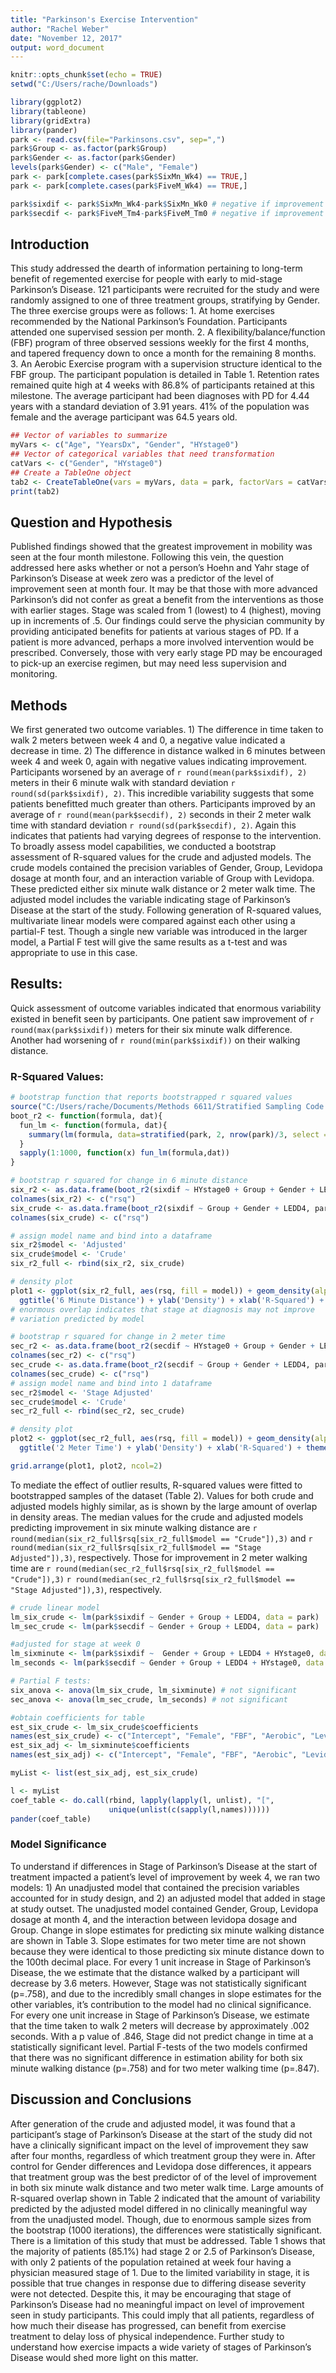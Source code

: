 ---
title: "Parkinson's Exercise Intervention"
author: "Rachel Weber"
date: "November 12, 2017"
output: word_document
---

```{r setup, include=FALSE}
knitr::opts_chunk$set(echo = TRUE)
setwd("C:/Users/rache/Downloads")

library(ggplot2)
library(tableone)
library(gridExtra)
library(pander)
park <- read.csv(file="Parkinsons.csv", sep=",")
park$Group <- as.factor(park$Group)
park$Gender <- as.factor(park$Gender)
levels(park$Gender) <- c("Male", "Female")
park <- park[complete.cases(park$SixMn_Wk4) == TRUE,]
park <- park[complete.cases(park$FiveM_Wk4) == TRUE,]

park$sixdif <- park$SixMn_Wk4-park$SixMn_Wk0 # negative if improvement
park$secdif <- park$FiveM_Tm4-park$FiveM_Tm0 # negative if improvement

```
## Introduction
This study addressed the dearth of information pertaining to long-term benefit of regemented exercise for people with early to mid-stage Parkinson's Disease. 121 participants were recruited for the study and were randomly assigned to one of three treatment groups, stratifying by Gender. The three exercise groups were as follows:
1. At home exercises recommended by the National Parkinson's Foundation. Participants attended one supervised session per month.
2. A flexibility/balance/function (FBF) program of three observed sessions weekly for the first 4 months, and tapered frequency down to once a month for the remaining 8 months.
3. An Aerobic Exercise program with a supervision structure identical to the FBF group.
The participant population is detailed in Table 1. Retention rates remained quite high at 4 weeks with 86.8% of participants retained at this milestone. The average participant had been diagnoses with PD for 4.44 years with a standard deviation of 3.91 years. 41% of the population was female and the average participant was 64.5 years old.
```{r, echo=F}
## Vector of variables to summarize
myVars <- c("Age", "YearsDx", "Gender", "HYstage0")
## Vector of categorical variables that need transformation
catVars <- c("Gender", "HYstage0")
## Create a TableOne object
tab2 <- CreateTableOne(vars = myVars, data = park, factorVars = catVars)
print(tab2)
```

## Question and Hypothesis
Published findings showed that the greatest improvement in mobility was seen at the four month milestone. Following this vein, the question addressed here asks whether or not a person's Hoehn and Yahr stage of Parkinson's Disease at week zero was a predictor of the level of improvement seen at month four. It may be that those with more advanced Parkinson's did not confer as great a benefit from the interventions as those with earlier stages. Stage was scaled from 1 (lowest) to 4 (highest), moving up in increments of .5. Our findings could serve the physician community by providing anticipated benefits for patients at various stages of PD. If a patient is more advanced, perhaps a more involved intervention would be prescribed. Conversely, those with very early stage PD may be encouraged to pick-up an exercise regimen, but may need less supervision and monitoring.

## Methods
We first generated two outcome variables. 1) The difference in time taken to walk 2 meters between week 4 and 0, a negative value indicated a decrease in time. 2) The difference in distance walked in 6 minutes between week 4 and week 0, again with negative values indicating improvement. Participants worsened by an average of `r round(mean(park$sixdif), 2)` meters in their 6 minute walk with standard deviation `r round(sd(park$sixdif), 2)`. This incredible variability suggests that some patients benefitted much greater than others. Participants improved by an average of `r round(mean(park$secdif), 2)` seconds in their 2 meter walk time with standard deviation `r round(sd(park$secdif), 2)`. Again this indicates that patients had varying degrees of response to the intervention.\n
To broadly assess model capabilities, we conducted a bootstrap assessment of R-squared values for the crude and adjusted models. The crude models contained the precision variables of Gender, Group, Levidopa dosage at month four, and an interaction variable of Group with Levidopa. These predicted either six minute walk distance or 2 meter walk time. The adjusted model includes the variable indicating stage of Parkinson's Disease at the start of the study. Following generation of R-squared values, multivariate linear models were compared against each other using a partial-F test. Though a single new variable was introduced in the larger model, a Partial F test will give the same results as a t-test and was appropriate to use in this case. 

## Results:
Quick assessment of outcome variables indicated that enormous variability existed in benefit seen by participants. One patient saw improvement of `r round(max(park$sixdif))` meters for their six minute walk difference. Another had worsening of `r round(min(park$sixdif))` on their walking distance. 

### R-Squared Values:
```{r, echo=F}
# bootstrap function that reports bootstrapped r squared values
source("C:/Users/rache/Documents/Methods 6611/Stratified Sampling Code.R", local = TRUE)
boot_r2 <- function(formula, dat){
  fun_lm <- function(formula, dat){
    summary(lm(formula, data=stratified(park, 2, nrow(park)/3, select = NULL, replace = TRUE)))$r.squared
  }
  sapply(1:1000, function(x) fun_lm(formula,dat))
}

# bootstrap r squared for change in 6 minute distance
six_r2 <- as.data.frame(boot_r2(sixdif ~ HYstage0 + Group + Gender + LEDD4, park))
colnames(six_r2) <- c("rsq")
six_crude <- as.data.frame(boot_r2(sixdif ~ Group + Gender + LEDD4, park))
colnames(six_crude) <- c("rsq")

# assign model name and bind into a dataframe
six_r2$model <- 'Adjusted'
six_crude$model <- 'Crude'
six_r2_full <- rbind(six_r2, six_crude)

# density plot
plot1 <- ggplot(six_r2_full, aes(rsq, fill = model)) + geom_density(alpha = 0.2) +
  ggtitle('6 Minute Distance') + ylab('Density') + xlab('R-Squared') + guides(fill=FALSE)
# enormous overlap indicates that stage at diagnosis may not improve
# variation predicted by model

# bootstrap r squared for change in 2 meter time
sec_r2 <- as.data.frame(boot_r2(secdif ~ HYstage0 + Group + Gender + LEDD4, park))
colnames(sec_r2) <- c("rsq")
sec_crude <- as.data.frame(boot_r2(secdif ~ Group + Gender + LEDD4, park))
colnames(sec_crude) <- c("rsq")
# assign model name and bind into 1 dataframe
sec_r2$model <- 'Stage Adjusted'
sec_crude$model <- 'Crude'
sec_r2_full <- rbind(sec_r2, sec_crude)

# density plot
plot2 <- ggplot(sec_r2_full, aes(rsq, fill = model)) + geom_density(alpha = 0.2) +
  ggtitle('2 Meter Time') + ylab('Density') + xlab('R-Squared') + theme(legend.position = c(0.7, .8)) 

grid.arrange(plot1, plot2, ncol=2)
```
To mediate the effect of outlier results, R-squared values were fitted to bootstrapped samples of the dataset (Table 2). Values for both crude and adjusted models highly similar, as is shown by the large amount of overlap in density areas. The median values for the crude and adjusted models predicting improvement in six minute walking distance are `r round(median(six_r2_full$rsq[six_r2_full$model == "Crude"]),3)` and `r round(median(six_r2_full$rsq[six_r2_full$model == "Stage Adjusted"]),3)`, respectively. Those for improvement in 2 meter walking time are `r round(median(sec_r2_full$rsq[six_r2_full$model == "Crude"]),3)`
 `r round(median(sec_r2_full$rsq[six_r2_full$model == "Stage Adjusted"]),3)`, respectively.

```{r, echo=F}
# crude linear model
lm_six_crude <- lm(park$sixdif ~ Gender + Group + LEDD4, data = park)
lm_sec_crude <- lm(park$secdif ~ Gender + Group + LEDD4, data = park) 

#adjusted for stage at week 0
lm_sixminute <- lm(park$sixdif ~  Gender + Group + LEDD4 + HYstage0, data = park)
lm_seconds <- lm(park$secdif ~ Gender + Group + LEDD4 + HYstage0, data = park)

# Partial F tests:
six_anova <- anova(lm_six_crude, lm_sixminute) # not significant
sec_anova <- anova(lm_sec_crude, lm_seconds) # not significant

#obtain coefficients for table
est_six_crude <- lm_six_crude$coefficients
names(est_six_crude) <- c("Intercept", "Female", "FBF", "Aerobic", "Levidopa")
est_six_adj <- lm_sixminute$coefficients
names(est_six_adj) <- c("Intercept", "Female", "FBF", "Aerobic", "Levidopa", "Stage")

myList <- list(est_six_adj, est_six_crude)

l <- myList
coef_table <- do.call(rbind, lapply(lapply(l, unlist), "[",
                      unique(unlist(c(sapply(l,names))))))
pander(coef_table)

```

### Model Significance
To understand if differences in Stage of Parkinson's Disease at the start of treatment impacted a patient's level of improvement by week 4, we ran two models: 1) An unadjusted model that contained the precision variables accounted for in study design, and 2) an adjusted model that added in stage at study outset. The unadjusted model contained Gender, Group, Levidopa dosage at month 4, and the interaction between levidopa dosage and Group. Change in slope estimates for predicting six minute walking distance are shown in Table 3. Slope estimates for two meter time are not shown because they were identical to those predicting six minute distance down to the 100th decimal place. For every 1 unit increase in Stage of Parkinson's Disease, the we estimate that the distance walked by a participant will decrease by 3.6 meters. However, Stage was not statistically significant (p=.758), and due to the incredibly small changes in slope estimates for the other variables, it's contribution to the model had no clinical significance. For every one unit increase in Stage of Parkinson's Disease, we estimate that the time taken to walk 2 meters will decrease by approximately .002 seconds. With a p value of .846, Stage did not predict change in time at a statistically significant level. Partial F-tests of the two models confirmed that there was no significant difference in estimation ability for both six minute walking distance (p=.758) and for two meter walking time (p=.847).


## Discussion and Conclusions
After generation of the crude and adjusted model, it was found that a participant's stage of Parkinson's Disease at the start of the study did not have a clinically significant impact on the level of improvement they saw after four months, regardless of which treatment group they were in. After control for Gender differences and Levidopa dose differences, it appears that treatment group was the best predictor of of the level of improvement in both six minute walk distance and two meter walk time. Large amounts of R-squared overlap shown in Table 2 indicated that the amount of variability predicted by the adjusted model differed in no clinically meaningful way from the unadjusted model. Though, due to enormous sample sizes from the bootstrap (1000 iterations), the differences were statistically significant.
There is a limitation of this study that must be addressed. Table 1 shows that the majority of patients (85.1%) had stage 2 or 2.5 of Parkinson's Disease, with only 2 patients of the population retained at week four having a physician measured stage of 1. Due to the limited variability in stage, it is possible that true changes in response due to differing disease severity were not detected.
Despite this, it may be encouraging that stage of Parkinson's Disease had no meaningful impact on level of improvement seen in study participants. This could imply that all patients, regardless of how much their disease has progressed, can benefit from exercise treatment to delay loss of physical independence. Further study to understand how exercise impacts a wide variety of stages of Parkinson's Disease would shed more light on this matter.





